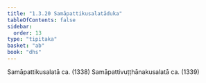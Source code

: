 ```yaml
---
title: "1.3.20 Samāpattikusalatāduka"
tableOfContents: false
sidebar:
  order: 13
type: "tipitaka"
basket: "ab"
book: "dhs"
---
```



<DynamicBreadcrumb />

<Division number="142" book="dhs">

<Paragraph number="320" book="dhs">
Samāpattikusalatā ca. (<Emphasis>1338</Emphasis>)
</Paragraph>

<Paragraph number="321" book="dhs">
Samāpattivuṭṭhānakusalatā ca. (<Emphasis>1339</Emphasis>)
</Paragraph>
</Division>